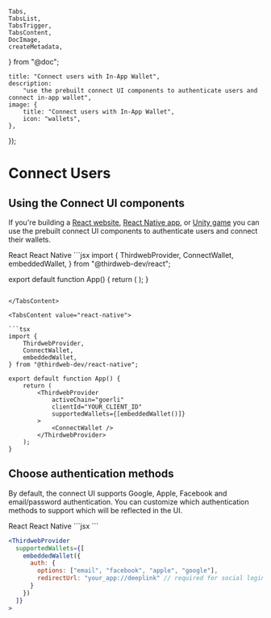 	Tabs,
	TabsList,
	TabsTrigger,
	TabsContent,
	DocImage,
	createMetadata,
} from "@doc";

	title: "Connect users with In-App Wallet",
	description:
		"use the prebuilt connect UI components to authenticate users and connect in-app wallet",
	image: {
		title: "Connect users with In-App Wallet",
		icon: "wallets",
	},
});

# Connect Users

<DocImage src={ConnectWalletHero} />

## Using the Connect UI components

If you're building a [React website](/react/v4/components/ConnectWallet), [React Native app](/react-native/v0/components/ConnectWallet), or [Unity game](/unity/ConnectWallet) you can use the prebuilt connect UI components to authenticate users and connect their wallets.

<Tabs defaultValue="react">

<TabsList>
	<TabsTrigger value="react">React </TabsTrigger>
	<TabsTrigger value="react-native">React Native</TabsTrigger>
</TabsList>

<TabsContent value="react">
```jsx
import {
	ThirdwebProvider,
	ConnectWallet,
	embeddedWallet,
} from "@thirdweb-dev/react";

export default function App() {
	return (
		<ThirdwebProvider
			activeChain="goerli"
			clientId="YOUR_CLIENT_ID"
			supportedWallets={[embeddedWallet()]}
		>
			<ConnectWallet />
		</ThirdwebProvider>
	);
}
```

</TabsContent>

<TabsContent value="react-native">

```tsx
import {
	ThirdwebProvider,
	ConnectWallet,
	embeddedWallet,
} from "@thirdweb-dev/react-native";

export default function App() {
	return (
		<ThirdwebProvider
			activeChain="goerli"
			clientId="YOUR_CLIENT_ID"
			supportedWallets={[embeddedWallet()]}
		>
			<ConnectWallet />
		</ThirdwebProvider>
	);
}
```

</TabsContent>
</Tabs>

## Choose authentication methods

By default, the connect UI supports Google, Apple, Facebook and email/password authentication. You can customize which authentication methods to support which will be reflected in the UI.

<Tabs defaultValue="react">

<TabsList>
	<TabsTrigger value="react">React </TabsTrigger>
	<TabsTrigger value="react-native">React Native</TabsTrigger>
</TabsList>

<TabsContent value="react">
```jsx
<ThirdwebProvider
  supportedWallets={[
    embeddedWallet({
      auth: {
        options: ["email", "facebook", "apple", "google"],
      }
    })
  ]}
>
```
</TabsContent>

<TabsContent value="react-native">

```jsx
<ThirdwebProvider
  supportedWallets={[
    embeddedWallet({
      auth: {
        options: ["email", "facebook", "apple", "google"],
        redirectUrl: "your_app://deeplink" // required for social logins only
      }
    })
  ]}
>
```

</TabsContent>
</Tabs>
